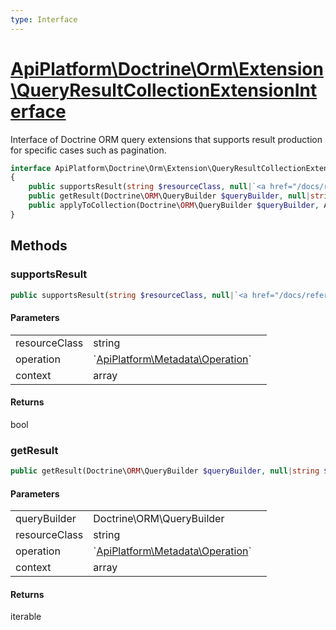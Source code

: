```yaml
---
type: Interface
---
```


# [ApiPlatform\Doctrine\Orm\Extension\QueryResultCollectionExtensionInterface](/docs/reference/Doctrine/Orm/Extension/QueryResultCollectionExtensionInterface)

Interface of Doctrine ORM query extensions that supports result production
for specific cases such as pagination.



```php
interface ApiPlatform\Doctrine\Orm\Extension\QueryResultCollectionExtensionInterface implements `<a href="/docs/reference/Doctrine/Orm/Extension/QueryCollectionExtensionInterface">ApiPlatform\Doctrine\Orm\Extension\QueryCollectionExtensionInterface</a>`
{
    public supportsResult(string $resourceClass, null|`<a href="/docs/reference/Metadata/Operation">ApiPlatform\Metadata\Operation</a>` $operation, array $context): bool
    public getResult(Doctrine\ORM\QueryBuilder $queryBuilder, null|string $resourceClass, null|`<a href="/docs/reference/Metadata/Operation">ApiPlatform\Metadata\Operation</a>` $operation, array $context): iterable
    public applyToCollection(Doctrine\ORM\QueryBuilder $queryBuilder, ApiPlatform\Doctrine\Orm\Util\QueryNameGeneratorInterface $queryNameGenerator, string $resourceClass, null|`<a href="/docs/reference/Metadata/Operation">ApiPlatform\Metadata\Operation</a>` $operation, array $context): null
}
```
## Methods

### supportsResult



```php
public supportsResult(string $resourceClass, null|`<a href="/docs/reference/Metadata/Operation">ApiPlatform\Metadata\Operation</a>` $operation, array $context): bool
```

#### Parameters

<table><tbody>
<tr><td>resourceClass</td><td>string</td><td></td></tr><tr><td>operation</td><td>`<a href="/docs/reference/Metadata/Operation">ApiPlatform\Metadata\Operation</a>`</td><td></td></tr><tr><td>context</td><td>array</td><td></td></tr>
</tbody>
</table>

#### Returns

bool

### getResult



```php
public getResult(Doctrine\ORM\QueryBuilder $queryBuilder, null|string $resourceClass, null|`<a href="/docs/reference/Metadata/Operation">ApiPlatform\Metadata\Operation</a>` $operation, array $context): iterable
```

#### Parameters

<table><tbody>
<tr><td>queryBuilder</td><td>Doctrine\ORM\QueryBuilder</td><td></td></tr><tr><td>resourceClass</td><td>string</td><td></td></tr><tr><td>operation</td><td>`<a href="/docs/reference/Metadata/Operation">ApiPlatform\Metadata\Operation</a>`</td><td></td></tr><tr><td>context</td><td>array</td><td></td></tr>
</tbody>
</table>

#### Returns

iterable
